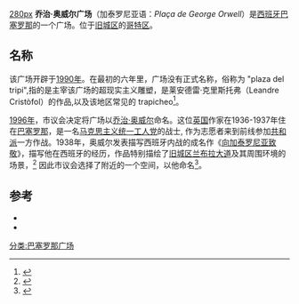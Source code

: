 [[image:Escudellers_59.jpg|280px]]
'''乔治·奥威尔广场'''（加泰罗尼亚语：''Plaça de George Orwell''）是[[西班牙|西班牙]][[巴塞罗那|巴塞罗那]]的一个广场。位于[[旧城区_(巴塞罗那)|旧城区]]的[[哥特区|哥特区]]。

== 名称 ==
该广场开辟于[[1990年|1990年]]。在最初的六年里，广场没有正式名称，俗称为 "plaza del tripi",指的是主宰该广场的超现实主义雕塑，是莱安德雷·克里斯托弗（Leandre Cristòfol）的作品,以及该地区常见的 trapicheo<ref name="vg1">{{cite book|author=Luis Benvenuty|url=http://www.lavanguardia.com/vida/20090430/53692937971/ocultos-en-el-dia.html|title=Ocultos en el día|date=30 de abril de 2009|publisher=[[La_Vanguardia|La Vanguardia]]|access-date=2021-01-14|archive-date=2021-06-12|archive-url=https://web.archive.org/web/20210612170649/https://www.lavanguardia.com/vida/20090430/53692937971/ocultos-en-el-dia.html}}</ref>。

[[1996年|1996年]]，市议会决定将广场以[[乔治·奥威尔|乔治·奥威尔]]命名。这位[[英国|英国]]作家在1936-1937年住在[[巴塞罗那|巴塞罗那]]，是一名[[马克思主义统一工人党|马克思主义统一工人党]]的战士, 作为志愿者来到前线参加[[共和派|共和派]]一方作战。1938年，奥威尔发表描写西班牙内战的成名作《[[向加泰罗尼亚致敬|向加泰罗尼亚致敬]]》，描写他在西班牙的经历，作品特别描绘了[[旧城区_(巴塞罗那)|旧城区]][[兰布拉大道|兰布拉大道]]及其周围环境的场景，<ref>{{cite web|url=http://cultura.catalunya.com/es/detall.php?tipus=rutes&id=24_1_66&menuId=0|title=Homenaje a Catalunya, George Orwell. Las Ramblas|editor=Agència Catalana de Turisme}}{{Dead link}}</ref> 因此市议会选择了附近的一个空间，以他命名<ref>{{cite book|url=http://hemeroteca-paginas.lavanguardia.com/LVE01/PUB/1996/01/27/LVG19960127-028.pdf|title=George Orwell tendrá una plaza dedicada cerca de la Rambla de Barcelona|date=27 de enero de 1996|page=28|publisher=La Vanguardia|access-date=2021-01-14|archive-date=2021-01-16|archive-url=https://web.archive.org/web/20210116112406/http://hemeroteca-paginas.lavanguardia.com/LVE01/PUB/1996/01/27/LVG19960127-028.pdf}}</ref>。

== 参考 ==
* {{cite book|author1=José Luis Caballero|author2=David Escamilla|title=Los secretos de las plazas de Barcelona|publisher=Robin Book|location=Barcelona|year=2010 |isbn=978-84-96924-94-9}}
* {{cite book|author=Juan García |title=Espacios urbanos e interacciones sociales: la plaza George Orwell, entre la legalidad y la costumbre|year= 2004|publisher=Tesis de licenciatura - Universidad de Barcelona. Departamento de Antropología Cultural y Historia de América y África}}
[[分类:巴塞罗那广场|分类:巴塞罗那广场]]
